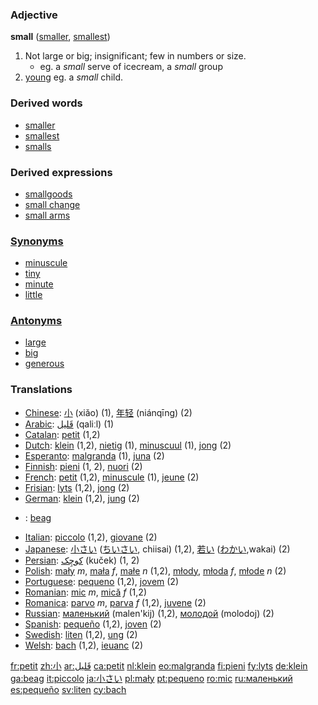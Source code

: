 === Adjective ===
'''small''' ([[smaller]], [[smallest]])
#Not large or big; insignificant; few in numbers or size.
#*eg. a ''small'' serve of icecream, a ''small'' group
#[[young]] eg. a ''small'' child.

===Derived words===
*[[smaller]]
*[[smallest]]
*[[smalls]]
===Derived expressions===
*[[smallgoods]]
*[[small change]]
*[[small arms]]

===[[Synonym]]s===
*[[minuscule]]
*[[tiny]]
*[[minute]]
*[[little]]

===[[Antonym]]s===
*[[large]]
*[[big]]
*[[generous]]

=== Translations ===
*[[Chinese]]: [[小]] (xiǎo) (1), [[年轻]] (niánqīng) (2)
*[[Arabic]]:  [[قَليل]] (qaliːl) (1)
*[[Catalan]]: [[petit]] (1,2)
*[[Dutch]]: [[klein]] (1,2), [[nietig]] (1), [[minuscuul]] (1), [[jong]] (2)
*[[Esperanto]]: [[malgranda]] (1), [[juna]] (2)
*[[Finnish]]: [[pieni]] (1, 2), [[nuori]] (2)
*[[French]]: [[petit]] (1,2), [[minuscule]] (1), [[jeune]] (2)
*[[Frisian]]: [[lyts]] (1,2), [[jong]] (2)
*[[German]]: [[klein]] (1,2), [[jung]] (2)
*{{ga}}: [[beag]]
*[[Italian]]: [[piccolo]] (1,2), [[giovane]] (2)
*[[Japanese]]: [[小さい]] ([[ちいさい]], chiisai) (1,2), [[若い]] ([[わかい]],wakai) (2)
*[[Persian]]:  [[كوچِک]] (kuček) (1, 2)
*[[Polish]]: [[mały]] ''m'', [[mała]] ''f'', [[małe]] ''n'' (1,2), [[młody]], [[młoda]] ''f'', [[młode]] ''n'' (2)
*[[Portuguese]]: [[pequeno]] (1,2), [[jovem]] (2)
*[[Romanian]]: [[mic]] ''m'', [[mică]] ''f'' (1,2)
*[[Romanica]]: [[parvo]] ''m'', [[parva]] ''f'' (1,2), [[juvene]] (2)
*[[Russian]]: [[маленький]] (malen'kij) (1,2), [[молодой]] (molodoj) (2)
*[[Spanish]]: [[pequeño]] (1,2), [[joven]] (2)
*[[Swedish]]: [[liten]] (1,2), [[ung]] (2)
*[[Welsh]]: [[bach]] (1,2), [[ieuanc]] (2)

[[fr:petit]]
[[zh:小]]
[[ar:قَليل]]
[[ca:petit]]
[[nl:klein]]
[[eo:malgranda]]
[[fi:pieni]]
[[fy:lyts]]
[[de:klein]]
[[ga:beag]]
[[it:piccolo]]
[[ja:小さい]]
[[pl:mały]]
[[pt:pequeno]]
[[ro:mic]]
[[ru:маленький]]
[[es:pequeño]]
[[sv:liten]]
[[cy:bach]]
